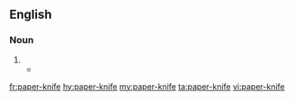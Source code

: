 {{also|paperknife}}
==English==

===Noun===
{{en-noun|head=[[paper]]-[[knife]]|paper-knives}}

# {{alternative form of|paperknife|lang=en}}
#* {{quote-book|year=1891|author=[[w:Oscar Wilde|Oscar Wilde]]|title=The Picture of Dorian Gray|passage=The same nervous staccato laugh broke from her thin lips, and her fingers began to play with a long tortoise-shell '''paper-knife'''.}}

[[fr:paper-knife]]
[[hy:paper-knife]]
[[my:paper-knife]]
[[ta:paper-knife]]
[[vi:paper-knife]]